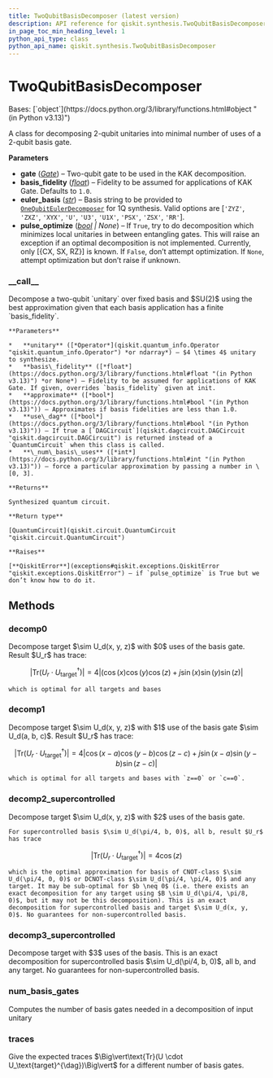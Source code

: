 ```yaml
---
title: TwoQubitBasisDecomposer (latest version)
description: API reference for qiskit.synthesis.TwoQubitBasisDecomposer in the latest version of qiskit
in_page_toc_min_heading_level: 1
python_api_type: class
python_api_name: qiskit.synthesis.TwoQubitBasisDecomposer
---
```


# TwoQubitBasisDecomposer

<Class id="qiskit.synthesis.TwoQubitBasisDecomposer" isDedicatedPage={true} github="https://github.com/Qiskit/qiskit/tree/stable/1.2/qiskit/synthesis/two_qubit/two_qubit_decompose.py#L497-L699" signature="qiskit.synthesis.TwoQubitBasisDecomposer(gate, basis_fidelity=1.0, euler_basis='U', pulse_optimize=None)" modifiers="class">
  Bases: [`object`](https://docs.python.org/3/library/functions.html#object "(in Python v3.13)")

  A class for decomposing 2-qubit unitaries into minimal number of uses of a 2-qubit basis gate.

  **Parameters**

  *   **gate** ([*Gate*](qiskit.circuit.Gate "qiskit.circuit.Gate")) – Two-qubit gate to be used in the KAK decomposition.
  *   **basis\_fidelity** ([*float*](https://docs.python.org/3/library/functions.html#float "(in Python v3.13)")) – Fidelity to be assumed for applications of KAK Gate. Defaults to `1.0`.
  *   **euler\_basis** ([*str*](https://docs.python.org/3/library/stdtypes.html#str "(in Python v3.13)")) – Basis string to be provided to [`OneQubitEulerDecomposer`](qiskit.synthesis.OneQubitEulerDecomposer "qiskit.synthesis.OneQubitEulerDecomposer") for 1Q synthesis. Valid options are \[`'ZYZ'`, `'ZXZ'`, `'XYX'`, `'U'`, `'U3'`, `'U1X'`, `'PSX'`, `'ZSX'`, `'RR'`].
  *   **pulse\_optimize** ([*bool*](https://docs.python.org/3/library/functions.html#bool "(in Python v3.13)") *| None*) – If `True`, try to do decomposition which minimizes local unitaries in between entangling gates. This will raise an exception if an optimal decomposition is not implemented. Currently, only \[\{CX, SX, RZ}] is known. If `False`, don’t attempt optimization. If `None`, attempt optimization but don’t raise if unknown.

  ### \_\_call\_\_

  <Function id="qiskit.synthesis.TwoQubitBasisDecomposer.__call__" github="https://github.com/Qiskit/qiskit/tree/stable/1.2/qiskit/synthesis/two_qubit/two_qubit_decompose.py#L613-L692" signature="__call__(unitary, basis_fidelity=None, approximate=True, use_dag=False, *, _num_basis_uses=None)">
    Decompose a two-qubit `unitary` over fixed basis and $SU(2)$ using the best approximation given that each basis application has a finite `basis_fidelity`.

    **Parameters**

    *   **unitary** ([*Operator*](qiskit.quantum_info.Operator "qiskit.quantum_info.Operator") *or ndarray*) – $4 \times 4$ unitary to synthesize.
    *   **basis\_fidelity** ([*float*](https://docs.python.org/3/library/functions.html#float "(in Python v3.13)") *or None*) – Fidelity to be assumed for applications of KAK Gate. If given, overrides `basis_fidelity` given at init.
    *   **approximate** ([*bool*](https://docs.python.org/3/library/functions.html#bool "(in Python v3.13)")) – Approximates if basis fidelities are less than 1.0.
    *   **use\_dag** ([*bool*](https://docs.python.org/3/library/functions.html#bool "(in Python v3.13)")) – If true a [`DAGCircuit`](qiskit.dagcircuit.DAGCircuit "qiskit.dagcircuit.DAGCircuit") is returned instead of a `QuantumCircuit` when this class is called.
    *   **\_num\_basis\_uses** ([*int*](https://docs.python.org/3/library/functions.html#int "(in Python v3.13)")) – force a particular approximation by passing a number in \[0, 3].

    **Returns**

    Synthesized quantum circuit.

    **Return type**

    [QuantumCircuit](qiskit.circuit.QuantumCircuit "qiskit.circuit.QuantumCircuit")

    **Raises**

    [**QiskitError**](exceptions#qiskit.exceptions.QiskitError "qiskit.exceptions.QiskitError") – if `pulse_optimize` is True but we don’t know how to do it.
  </Function>

  ## Methods

  ### decomp0

  <Function id="qiskit.synthesis.TwoQubitBasisDecomposer.decomp0" github="https://github.com/Qiskit/qiskit/tree/stable/1.2/qiskit/synthesis/two_qubit/two_qubit_decompose.py#L556-L570" signature="decomp0(target)" modifiers="static">
    Decompose target $\sim U_d(x, y, z)$ with $0$ uses of the basis gate. Result $U_r$ has trace:

$$
\Big\vert\text{Tr}(U_r\cdot U_\text{target}^{\dag})\Big\vert =
4\Big\vert (\cos(x)\cos(y)\cos(z)+ j \sin(x)\sin(y)\sin(z)\Big\vert
$$

    which is optimal for all targets and bases
  </Function>

  ### decomp1

  <Function id="qiskit.synthesis.TwoQubitBasisDecomposer.decomp1" github="https://github.com/Qiskit/qiskit/tree/stable/1.2/qiskit/synthesis/two_qubit/two_qubit_decompose.py#L572-L584" signature="decomp1(target)">
    Decompose target $\sim U_d(x, y, z)$ with $1$ use of the basis gate $\sim U_d(a, b, c)$. Result $U_r$ has trace:

$$
\Big\vert\text{Tr}(U_r \cdot U_\text{target}^{\dag})\Big\vert =
4\Big\vert \cos(x-a)\cos(y-b)\cos(z-c) + j \sin(x-a)\sin(y-b)\sin(z-c)\Big\vert
$$

    which is optimal for all targets and bases with `z==0` or `c==0`.
  </Function>

  ### decomp2\_supercontrolled

  <Function id="qiskit.synthesis.TwoQubitBasisDecomposer.decomp2_supercontrolled" github="https://github.com/Qiskit/qiskit/tree/stable/1.2/qiskit/synthesis/two_qubit/two_qubit_decompose.py#L586-L603" signature="decomp2_supercontrolled(target)">
    Decompose target $\sim U_d(x, y, z)$ with $2$ uses of the basis gate.

    For supercontrolled basis $\sim U_d(\pi/4, b, 0)$, all b, result $U_r$ has trace

$$
\Big\vert\text{Tr}(U_r \cdot U_\text{target}^\dag) \Big\vert = 4\cos(z)
$$

    which is the optimal approximation for basis of CNOT-class $\sim U_d(\pi/4, 0, 0)$ or DCNOT-class $\sim U_d(\pi/4, \pi/4, 0)$ and any target. It may be sub-optimal for $b \neq 0$ (i.e. there exists an exact decomposition for any target using $B \sim U_d(\pi/4, \pi/8, 0)$, but it may not be this decomposition). This is an exact decomposition for supercontrolled basis and target $\sim U_d(x, y, 0)$. No guarantees for non-supercontrolled basis.
  </Function>

  ### decomp3\_supercontrolled

  <Function id="qiskit.synthesis.TwoQubitBasisDecomposer.decomp3_supercontrolled" github="https://github.com/Qiskit/qiskit/tree/stable/1.2/qiskit/synthesis/two_qubit/two_qubit_decompose.py#L605-L611" signature="decomp3_supercontrolled(target)">
    Decompose target with $3$ uses of the basis. This is an exact decomposition for supercontrolled basis $\sim U_d(\pi/4, b, 0)$, all b, and any target. No guarantees for non-supercontrolled basis.
  </Function>

  ### num\_basis\_gates

  <Function id="qiskit.synthesis.TwoQubitBasisDecomposer.num_basis_gates" github="https://github.com/Qiskit/qiskit/tree/stable/1.2/qiskit/synthesis/two_qubit/two_qubit_decompose.py#L549-L554" signature="num_basis_gates(unitary)">
    Computes the number of basis gates needed in a decomposition of input unitary
  </Function>

  ### traces

  <Function id="qiskit.synthesis.TwoQubitBasisDecomposer.traces" github="https://github.com/Qiskit/qiskit/tree/stable/1.2/qiskit/synthesis/two_qubit/two_qubit_decompose.py#L694-L699" signature="traces(target)">
    Give the expected traces $\Big\vert\text{Tr}(U \cdot U_\text{target}^{\dag})\Big\vert$ for a different number of basis gates.
  </Function>
</Class>

